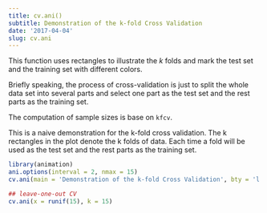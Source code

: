 ```yaml
---
title: cv.ani()
subtitle: Demonstration of the k-fold Cross Validation
date: '2017-04-04'
slug: cv.ani
---
```


This function uses rectangles to illustrate the $k$ folds and
mark the test set and the training set with different colors.

Briefly speaking, the process of cross-validation is just to split
the whole data set into several parts and select one part as the
test set and the rest parts as the training set.

The computation of sample sizes is base on `kfcv`.

 
This is a naive demonstration for the k-fold cross validation. The k rectangles in the plot denote the k folds of data. Each time a fold will be used as the test set and the rest parts as the training set. 

```r
library(animation)
ani.options(interval = 2, nmax = 15)
cv.ani(main = 'Demonstration of the k-fold Cross Validation', bty = 'l')

```



```r
## leave-one-out CV
cv.ani(x = runif(15), k = 15)
```


